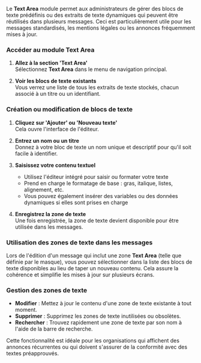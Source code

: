 Le **Text Area** module permet aux administrateurs de gérer des blocs de texte prédéfinis ou des extraits de texte dynamiques qui peuvent être réutilisés dans plusieurs messages. Ceci est particulièrement utile pour les messages standardisés, les mentions légales ou les annonces fréquemment mises à jour.

### Accéder au module Text Area

1. **Allez à la section 'Text Area'**\
   Sélectionnez **Text Area** dans le menu de navigation principal.

2. **Voir les blocs de texte existants**\
   Vous verrez une liste de tous les extraits de texte stockés, chacun associé à un titre ou un identifiant.

### Création ou modification de blocs de texte

1. **Cliquez sur 'Ajouter' ou 'Nouveau texte'**\
   Cela ouvre l'interface de l'éditeur.

2. **Entrez un nom ou un titre**\
   Donnez à votre bloc de texte un nom unique et descriptif pour qu'il soit facile à identifier.

3. **Saisissez votre contenu textuel**
   * Utilisez l'éditeur intégré pour saisir ou formater votre texte
   * Prend en charge le formatage de base : gras, italique, listes, alignement, etc.
   * Vous pouvez également insérer des variables ou des données dynamiques si elles sont prises en charge

4. **Enregistrez la zone de texte**\
   Une fois enregistrée, la zone de texte devient disponible pour être utilisée dans les messages.

### Utilisation des zones de texte dans les messages

Lors de l'édition d'un message qui inclut une zone **Text Area** (telle que définie par le masque), vous pouvez sélectionner dans la liste des blocs de texte disponibles au lieu de taper un nouveau contenu. Cela assure la cohérence et simplifie les mises à jour sur plusieurs écrans.

### Gestion des zones de texte

* **Modifier** : Mettez à jour le contenu d'une zone de texte existante à tout moment.
* **Supprimer** : Supprimez les zones de texte inutilisées ou obsolètes.
* **Rechercher** : Trouvez rapidement une zone de texte par son nom à l'aide de la barre de recherche.

Cette fonctionnalité est idéale pour les organisations qui affichent des annonces récurrentes ou qui doivent s'assurer de la conformité avec des textes préapprouvés.
